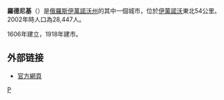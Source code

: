 {{coord|57|06|N|41|44|E|display=title}}
'''羅德尼基'''（{{lang-ru|Родники́}}）是[[俄羅斯|俄羅斯]][[伊萬諾沃州|伊萬諾沃州]]的其中一個城市，位於[[伊萬諾沃|伊萬諾沃]]東北54公里。2002年時人口為28,447人。

1606年建立，1918年建市。

==外部链接==
* [http://www.rodniki.ru/ 官方網頁] {{Wayback|url=http://www.rodniki.ru/ |date=20201106101128 }}

{{伊萬諾沃州行政區劃}}
[[Category:伊萬諾沃州城市|Р]]